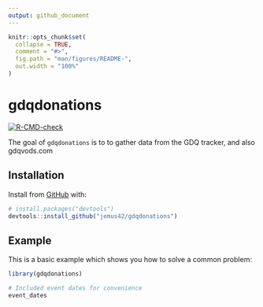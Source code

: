 ```yaml
---
output: github_document
---
```


<!-- README.md is generated from README.Rmd. Please edit that file -->

```r
knitr::opts_chunk$set(
  collapse = TRUE,
  comment = "#>",
  fig.path = "man/figures/README-",
  out.width = "100%"
)
```

# gdqdonations

<!-- badges: start -->
[![R-CMD-check](https://github.com/jemus42/gdqdonations/workflows/R-CMD-check/badge.svg)](https://github.com/jemus42/gdqdonations/actions)
<!-- badges: end -->

The goal of `gdqdonations` is to to gather data from the GDQ tracker, and also gdqvods.com

## Installation

Install from [GitHub](https://github.com/) with:

``` r
# install.packages("devtools")
devtools::install_github("jemus42/gdqdonations")
```
## Example

This is a basic example which shows you how to solve a common problem:

```r
library(gdqdonations)

# Included event dates for convenience
event_dates
```
